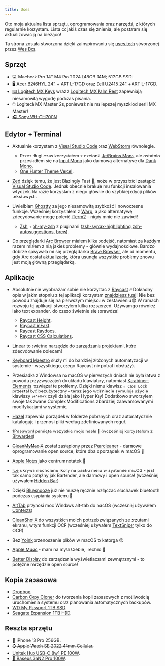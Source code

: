 ```yaml
---
title: Uses
---
```


Oto moja aktualna lista sprzętu, oprogramowania oraz narzędzi, z których regularnie korzystam. Lista co jakiś czas się zmienia, ale postaram się aktualizować ją na bieżąco!

Ta strona została stworzona dzięki zainspirowaniu się [uses.tech](https://uses.tech/) stworzonej przez [Wes Bos](https://wesbos.com/).

## Sprzęt

- 💻 Macbook Pro 14" M4 Pro 2024 \[48GB RAM; 512GB SSD].
- [🖥️ Acer B246HYL 24"](https://www.acer.com/pl-pl/monitors/business/b6/pdp/UM.QB6EE.A05) + ART L-17GD oraz [Dell U2415 24"](https://www1.la.dell.com/content/products/productdetails.aspx/dell-u2415?c=ag&cs=agdhs1&l=en&s=dhs&~tab=specstab) + ART L-17GD.
- [⌨️ Logitech MX Keys](https://www.logitech.com/pl-pl/products/keyboards/mx-keys-wireless-keyboard.html) wraz z [Logitech MX Palm Rest](https://www.logitech.com/pl-pl/products/keyboards/mx-palm-rest.956-000001.html) zapewniają niesamowitą wygodę podczas pisania.
- 🖱️ Logitech MX Master 2s, ponieważ nie ma lepszej myszki od serii MX Master!
- [🎧 Sony WH-CH700N](https://www.sony.pl/electronics/sluchawki-palak-na-glowe/wh-ch700n).

## Edytor + Terminal

- Aktualnie korzystam z [Visual Studio Code](https://code.visualstudio.com/) oraz [WebStorm](https://www.jetbrains.com/webstorm/) równolegle.

  - Przez długi czas korzystałem z czcionki [JetBrains Mono](https://www.jetbrains.com/lp/mono/), ale ostatnio przesiadłem się na [Input Mono](https://input.djr.com/) jako darmową alternatywę dla [Dank Mono](https://philpl.gumroad.com/l/dank-mono).
  - [One Hunter Theme Vercel](https://marketplace.visualstudio.com/items?itemName=RaillyHugo.one-hunter).

- [Zed](https://zed.dev/) dzięki temu, że jest Blazingly Fast 🚀, może w przyszłości zastąpić [Visual Studio Code](https://code.visualstudio.com/). Jednak obecnie brakuje mu funkcji instalowania wtyczek. Na razie korzystam z niego głównie do szybkiej edycji plików tekstowych.
- Uwielbiam [Ghostty](https://ghostty.org/) za jego niesamowitą szybkość i nowoczesne funkcje. Wcześniej korzystałem z [Warp](https://www.warp.dev/), a jako alternatywę zdecydowanie mogę polecić [iTerm2](https://iterm2.com/)[](https://fig.io/) - nigdy mnie nie zawiódł!

  - [Zsh](https://www.zsh.org/) + [oh-my-zsh](https://ohmyz.sh/) z pluginami ([zsh-syntax-highlighting](https://github.com/zsh-users/zsh-syntax-highlighting), [zsh-autosuggestions](https://github.com/zsh-users/zsh-autosuggestions), [brew](https://brew.sh/index_pl)).

- Do przeglądarki [Arc Browser](https://arc.net/) miałem kilka podejść, natomiast za każdym razem miałem z nią jakieś problemy - głównie wydajnościowe. Bardzo dobrze spisywała mi się przeglądarka [Brave Browser](https://brave.com/pl/), ale od momentu, gdy [Arc](https://arc.net/) dostał aktualizację, która usunęła wszystkie problemy znowu jest moją główną przeglądarką.

## Aplikacje

- Absolutnie nie wyobrażam sobie nie korzystać z [Raycast](https://www.raycast.com/) 🔥 Dokładny opis w jakim stopniu z tej aplikacji korzystam [znajdziesz tutaj](https://www.raycast.com/community-stories/jakub-soboczynski)! Nie bez powodu znajduje się na pierwszym miejscu w zestawieniu 😎 W ramach rozwoju tej aplikacji stworzyłem kilka rozszerzeń. Używam go również jako text expander, do czego świetnie się sprawdza!

  - [Raycast Height](https://www.raycast.com/teziovsky/height).
  - [Raycast inFakt](https://www.raycast.com/teziovsky/infakt).
  - [Raycast Raydocs](https://www.raycast.com/teziovsky/raydocs).
  - [Raycast CSS Calculations](https://www.raycast.com/teziovsky/css-calculations).

- [Linear](https://linear.app/) to świetne narzędzie do zarządzania projektami, które zdecydowanie polecam!
- [Keyboard Maestro](https://www.keyboardmaestro.com/main/) służy mi do bardziej złożonych automatyzacji w systemie - wszystkiego, czego Raycast nie potrafi obsłużyć.
- Przesiadka z Windowsa na macOS w pierwszych dniach nie była łatwa z powodu przyzwyczajeń do układu klawiatury, natomiast [Karabiner-Elements](https://karabiner-elements.pqrs.org/) rozwiązał te problemy. Dzięki niemu klawisz `⇪ Caps Lock` przestał być bezużyteczny - teraz jego wciśniecie symuluje użycie klawiszy `⇧+⌃+⌘+⌥` czyli działa jako Hyper Key! Dodatkowo stworzyłem swoje tak zwane Complex Modifications z bardziej zaawansowanymi modifykacjami w systemie.
- [Hazel](https://www.noodlesoft.com/) zapewnia porządek w folderze pobranych oraz automatycznie kataloguje i przenosi pliki według zdefiniowanych reguł.
- [1Password](https://1password.com/) pamięta wszystkie moje hasła 🔐 (wcześniej korzystałem z [Bitwarden](https://bitwarden.com/))
- ~~[CleanMyMac X](https://cleanmymac.com/pl)~~ został zastąpiony przez [Pearcleaner](https://github.com/alienator88/Pearcleaner) - darmowe oprogramowanie open source, które dba o porządek w macOS 🧹
- [Apple Notes](https://apps.apple.com/us/app/notes/id1110145109) jako centrum notatek 📔
- [Ice](https://github.com/jordanbaird/Ice) ukrywa niechciane ikony na pasku menu w systemie macOS - jest tak samo potężny jak Bartender, ale darmowy i open source! (wcześniej używałem [Hidden Bar](https://apps.apple.com/us/app/hidden-bar/id1452453066))
- Dzięki [Bluesnooze](https://github.com/odlp/bluesnooze) już nie muszę ręcznie rozłączać słuchawek bluetooth podczas usypiania systemu 👀
- [AltTab](https://alt-tab-macos.netlify.app/) przynosi moc Windows alt-tab do macOS (wcześniej używałem [Contexts](https://contexts.co/))
- [CleanShot X](https://cleanshot.com/) do wszystkich moich potrzeb związanych ze zrzutami ekranu, w tym funkcji OCR (wcześniej używałem [TextSniper](https://textsniper.app/) tylko do OCR)
- Bez [Yoink](https://apps.apple.com/pl/app/yoink-improved-drag-and-drop/id457622435?l=pl&mt=12) przenoszenie plików w macOS to katorga 😡
- [Apple Music](https://www.apple.com/pl/apple-music/) - mam na myśli Ciebie, Techno 🖤
- [Better Display](https://github.com/waydabber/BetterDisplay) do zarządzania wyświetlaczami zewnętrznymi - to potężne narzędzie open source!

## Kopia zapasowa

- [Dropbox](https://www.dropbox.com/).
- [Carbon Copy Cloner](https://bombich.com/) do tworzenia kopii zapasowych z możliwością uruchomienia systemu oraz planowania automatycznych backupów.
- [WD My Passport 1TB SSD](https://www.westerndigital.com/pl-pl/products/portable-drives/wd-my-passport-usb-3-2-ssd#WDBAGF0010BBL-WESN).
- [Seagate Expansion 1TB HDD](https://www.seagate.com/pl/pl/products/external-hard-drives/expansion-external-drives/).

## Reszta sprzętu

- 📱 iPhone 13 Pro 256GB.
- ~~⌚ Apple Watch SE 2022 44mm Cellular.~~
- [Unitek Hub USB-C 8w1 PD 100W](https://www.unitek-products.com/products/8-in-1-usb-c-hub).
- [🔌 Baseus GaN2 Pro 100W](https://e-baseus.com/product-pol-3502-Baseus-GaN2-Pro-Ladowarka-sieciowa-4x-USB-USB-C-QC-4-0-PD-Huawei-SCP-Samsung-AFC-100W-kabel.html).
